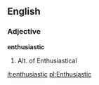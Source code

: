 ==English==

===Adjective===

'''enthusiastic'''

#Alt. of Enthusiastical

[[it:enthusiastic]]
[[pl:Enthusiastic]]